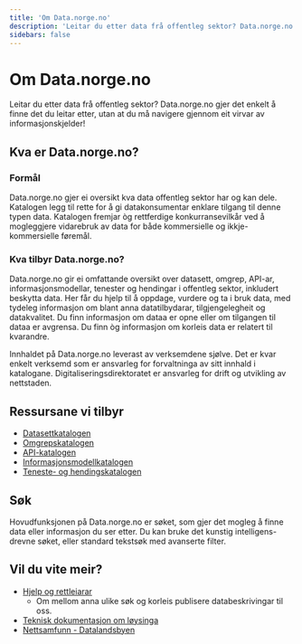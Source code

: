 ```yaml
---
title: 'Om Data.norge.no'
description: 'Leitar du etter data frå offentleg sektor? Data.norge.no gjer det enkelt å finne det du leitar etter, utan at du må navigere gjennom eit virvar av informasjonskjelder!'
sidebars: false
---
```


# Om Data.norge.no

<Ingress size='xs'>
    Leitar du etter data frå offentleg sektor? Data.norge.no gjer det enkelt å finne det du leitar etter, utan at du må
    navigere gjennom eit virvar av informasjonskjelder!
</Ingress>

## Kva er Data.norge.no?

### Formål

Data.norge.no gjer ei oversikt kva data offentleg sektor har og kan dele. Katalogen legg til rette for å gi datakonsumentar enklare tilgang til denne typen data. Katalogen fremjar òg rettferdige konkurransevilkår ved å mogleggjere vidarebruk av data for både kommersielle og ikkje-kommersielle føremål.

### Kva tilbyr Data.norge.no?

Data.norge.no gir ei omfattande oversikt over datasett, omgrep, API-ar, informasjonsmodellar, tenester og hendingar i offentleg sektor, inkludert beskytta data. Her får du hjelp til å oppdage, vurdere og ta i bruk data, med tydeleg informasjon om blant anna datatilbydarar, tilgjengelegheit og datakvalitet. Du finn informasjon om dataa er opne eller om tilgangen til dataa er avgrensa. Du finn òg informasjon om korleis data er relatert til kvarandre.

Innhaldet på Data.norge.no leverast av verksemdene sjølve. Det er kvar enkelt verksemd som er ansvarleg for forvaltninga av sitt innhald i katalogane. Digitaliseringsdirektoratet er ansvarleg for drift og utvikling av nettstaden.

## Ressursane vi tilbyr

-   [Datasettkatalogen](https://data.norge.no/datasets)
-   [Omgrepskatalogen](https://data.norge.no/concepts)
-   [API-katalogen](https://data.norge.no/data-services)
-   [Informasjonsmodellkatalogen](https://data.norge.no/information-models)
-   [Teneste- og hendingskatalogen](https://data.norge.no/public-services-and-events)

## Søk

Hovudfunksjonen på Data.norge.no er søket, som gjer det mogleg å finne data eller informasjon du ser etter. Du kan bruke det kunstig intelligens-drevne søket, eller standard tekstsøk med avanserte filter.

## Vil du vite meir?

-   [Hjelp og rettleiarar](/docs/)
    -   Om mellom anna ulike søk og korleis publisere databeskrivingar til oss.
-   [Teknisk dokumentasjon om løysinga](https://informasjonsforvaltning.github.io/)
-   [Nettsamfunn - Datalandsbyen](https://datalandsbyen.norge.no/)
